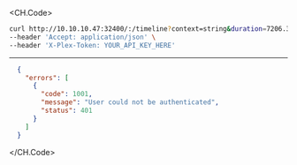 
<CH.Code>
```bash Example Request
curl http://10.10.10.47:32400/:/timeline?context=string&duration=7206.33&hasMDE=6788.8&key=string&playBackTime=5820.2&playQueueItemID=6399.21&ratingKey=7805.29&row=1433.53&time=1182.74 \
--header 'Accept: application/json' \
--header 'X-Plex-Token: YOUR_API_KEY_HERE'
```
---

```json Example Response
  {
    "errors": [
      {
        "code": 1001,
        "message": "User could not be authenticated",
        "status": 401
      }
    ]
  }
```
</CH.Code>
